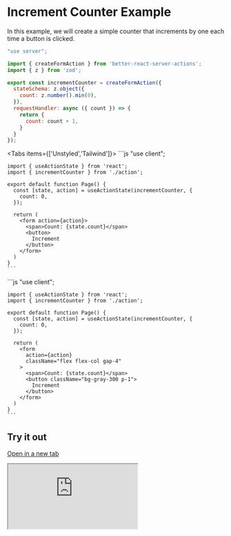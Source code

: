 
# Increment Counter Example 

In this example, we will create a simple counter that increments by one each time a button is clicked.

```js
"use server";

import { createFormAction } from 'better-react-server-actions';
import { z } from 'zod';

export const incrementCounter = createFormAction({
  stateSchema: z.object({
    count: z.number().min(0),
  }),
  requestHandler: async ({ count }) => {
    return {
      count: count + 1,
    }
  }
});
```


<Tabs items={['Unstyled','Tailwind']}>
  <Tab>
    ```js
    "use client";
     
    import { useActionState } from 'react';
    import { incrementCounter } from './action';
     
    export default function Page() {
      const [state, action] = useActionState(incrementCounter, {
        count: 0,
      });
     
      return (
        <form action={action}>
          <span>Count: {state.count}</span>
          <button>
            Increment
          </button>
        </form>
      )
    }
    ```
  </Tab>
  <Tab>
    ```js
    "use client";
     
    import { useActionState } from 'react';
    import { incrementCounter } from './action';
     
    export default function Page() {
      const [state, action] = useActionState(incrementCounter, {
        count: 0,
      });
     
      return (
        <form 
          action={action} 
          className="flex flex-col gap-4"
        >
          <span>Count: {state.count}</span>
          <button className="bg-gray-300 p-1">
            Increment
          </button>
        </form>
      )
    }
    ```
  </Tab>
</Tabs>


## Try it out

[Open in a new tab](https://better-react-server-actions-demo.vercel.app/examples/increment-counter)

<iframe 
  src="https://better-react-server-actions-demo.vercel.app/examples/increment-counter"
  style={{ height: 400, width: '100%' }}
/>
